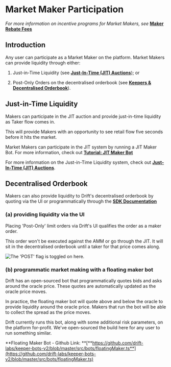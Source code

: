 # Market Maker Participation

_For more information on incentive programs for Market Makers, see_ [**Maker Rebate Fees**](/market-makers/maker-rebate-fees)

## Introduction

Any user can participate as a Market Maker on the platform. Market Makers can provide liquidity through either:  

1.  Just-in-Time Liquidity (see [**Just-In-Time (JIT) Auctions**](/about-v2/jit-auctions)); or

2.  Post-Only Orders on the decentralised orderbook (see [**Keepers & Decentralised Orderbook**](/about-v2/keepers-decentralized-orderbook-faq)).

## Just-in-Time Liquidity  

Makers can participate in the JIT auction and provide just-in-time liquidity as Taker flow comes in.  

This will provide Makers with an opportunity to see retail flow five seconds before it hits the market.  

Market Makers can participate in the JIT system by running a JIT Maker Bot. For more information, check out [**Tutorial: JIT Maker Bot**](/tutorial-bots/trading-bots/tutorial-jit-trading-bot)

For more information on the Just-in-Time Liquidity system, check out [**Just-In-Time (JIT) Auctions**](/about-v2/jit-auctions).

## Decentralised Orderbook  

Makers can also provide liquidity to Drift's decentralised orderbook by quoting via the UI or programmatically through the [**SDK Documentation**](/sdk-documentation)  

### (a) providing liquidity via the UI

Placing 'Post-Only' limit orders via Drift's UI qualifies the order as a maker order.  

This order won't be executed against the AMM or go through the JIT. It will sit in the decentralised orderbook until a taker for that price comes along.  

![The 'POST' flag is toggled on here.](public/assets/S3njjazK500hoUw5o2v6z_image.png)

### (b) programmatic market making with a floating maker bot

Drift has an open-sourced bot that programmatically quotes bids and asks around the oracle price. These quotes are automatically updated as the oracle price moves.  

In practice, the floating maker bot will quote above and below the oracle to provide liquidity around the oracle price. Makers that run the bot will be able to collect the spread as the price moves.  

Drift currently runs this bot, along with some additional risk parameters, on the platform for-profit. We've open-sourced the build here for any user to run something similar.  

**Floating Maker Bot - Github Link: **[**https://github.com/drift-labs/keeper-bots-v2/blob/master/src/bots/floatingMaker.ts**](https://github.com/drift-labs/keeper-bots-v2/blob/master/src/bots/floatingMaker.ts)